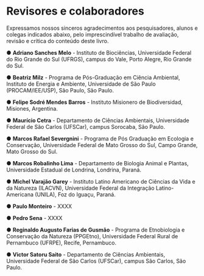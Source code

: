 # Revisores e colaboradores {-}

Expressamos nossos sinceros agradecimentos aos pesquisadores, alunos e colegas indicados abaixo, pelo imprescindível trabalho de avaliação, revisão e crítica do conteúdo deste livro.

● **Adriano Sanches Melo** - Instituto de Biociências, Universidade Federal do Rio Grande do Sul (UFRGS), campus do Vale, Porto Alegre, Rio Grande do Sul.

● **Beatriz Milz** - Programa de Pós-Graduação em Ciência Ambiental, Instituto de Energia e Ambiente, Universidade de São Paulo (PROCAM/IEE/USP), São Paulo, São Paulo.

● **Felipe Sodré Mendes Barros** - Instituto Misionero de Biodiversidad, Misiones, Argentina.

● **Maurício Cetra** - Departamento de Ciências Ambientais, Universidade Federal de São Carlos (UFSCar), campus Sorocaba, São Paulo.

● **Marcos Rafael Severgnini** - Programa de Pós Graduação em Ecologia e Conservação, Universidade Federal de Mato Grosso do Sul, Campo Grande, Mato Grosso do Sul.

● **Marcos Robalinho Lima** - Departamento de Biologia Animal e Plantas, Universidade Estadual de Londrina, Londrina, Paraná.

● **Michel Varajão Garey** - Instituto Latino Americano de Ciências da Vida e da Natureza (ILACVN), Universidade Federal da Integração Latino-Americana (UNILA), Foz do Iguaçu, Paraná.

● **Paulo Monteiro** - XXXX

● **Pedro Sena** - XXXX

● **Reginaldo Augusto Farias de Gusmão** - Programa de Etnobiologia e Conservação da Natureza (PPGEtno), Universidade Federal Rural de Pernambuco (UFRPE), Recife, Pernambuco.

● **Victor Satoru Saito** - Departamento de Ciências Ambientais, Universidade Federal de São Carlos (UFSCar), campus São Carlos, São Paulo.
